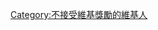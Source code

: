 {{Userbox
  |id=[[File:Barnstar free.svg|45px]]
  |id-c=#f6f6f6
  |info=這個用戶不接受任何'''[[Wikipedia:維基獎勵|維基獎勵]]'''。
  |info-c=#f6f6f6
  |info-s=9
  |border-c=#bbb
}}

[[Category:不接受維基獎勵的維基人]]